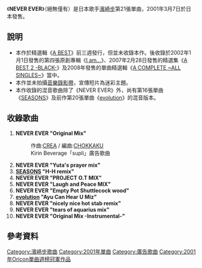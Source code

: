 {{Notability Unreferenced |time=2015-07-01T12:04:03+00:00}}{{unreferenced|time=2015-07-01}}
{{Single infobox
| Name           = NEVER EVER<br /><small>絕無僅有</small>
| Cover          = NEVER EVER.png
| Artist         = [[濱崎步|濱崎步]]
| Album          = [[I_am...|I am...]]
| A-side         = NEVER EVER
| B-side         = 
| Released       = 2001年3月7日
| Format         = [[單曲|單曲]]
| Recorded       = 
| Genre          = [[日本流行音樂|日本流行音樂]]
| Length         = 50分52秒
| Label          = [[avex_trax|avex trax]]
| Writer         = [[濱崎步|濱崎步]]<br />[[CREA|CREA]]
| Producer       = [[松浦勝人|松浦勝人]]
| Certification  = 
| Chart position = * 週間最高1名（[[Oricon|Oricon]]）
* 2001年3月度月間第2名（Oricon）
* 2001年4月度月間第3名（Oricon）
* 2001年度年間第16名（Oricon）
| Last single    = [[Evolution_(濱崎步單曲)|evolution]] <br /> （2001年）
| This single    = '''NEVER EVER'''<br /> （2001年）
| Next single    = [[Endless_sorrow|Endless sorrow]] <br /> （2001年）
| Misc           = 
}}

《'''NEVER EVER'''》（絕無僅有）是日本歌手[[濱崎步|濱崎步]]第21張單曲，2001年3月7日於日本發售。

== 說明 ==

*本作於精選輯《[[A_BEST|A BEST]]》前三週發行，但並未收錄本作。後收錄於2002年1月1日發售的第四張原創專輯《[[I_am...|I am...]]》、2007年2月28日發售的精選集《[[A_BEST_2_-BLACK-|A BEST 2 -BLACK-]]》及2008年發售的單曲精選輯《[[A_COMPLETE_~ALL_SINGLES~|A COMPLETE ~ALL SINGLES~]]》當中。
*本作並未拍攝[[音樂錄影帶|音樂錄影帶]]，宣傳短片為迷彩主題。
*本作收錄的混音歌曲除了《NEVER EVER》外，尚有第16張單曲《[[SEASONS|SEASONS]]》及前作第20張單曲《[[evolution_(濱崎步單曲)|evolution]]》的混音版本。

== 收錄歌曲 ==

#'''NEVER EVER "Original Mix"''' 
#:作曲:[[CREA|CREA]] / 編曲:[[CHOKKAKU|CHOKKAKU]]
#:Kirin Beverage「supli」廣告歌曲
#'''NEVER EVER "Yuta's prayer mix"'''
#'''[[SEASONS|SEASONS]] "H-H remix"'''
#'''NEVER EVER "PROJECT O.T MIX"'''
#'''NEVER EVER "Laugh and Peace MIX"'''
#'''NEVER EVER "Empty Pot Shuttlecock wood"'''
#'''[[evolution_(濱崎步單曲)|evolution]] "Ayu Can Hear U Miz"'''
#'''NEVER EVER "nicely nice hot stab remix"'''
#'''NEVER EVER "tears of aquarius mix"'''
#'''NEVER EVER "Original Mix -Instrumental-"'''

== 參考資料 ==
<references/>
{{Ayumi Hamasaki singles}}
{{Oricon單曲週榜冠軍 (2001年)|2001年3月19日}}

[[Category:濱崎步歌曲|Category:濱崎步歌曲]]
[[Category:2001年單曲|Category:2001年單曲]]
[[Category:廣告歌曲|Category:廣告歌曲]]
[[Category:2001年Oricon單曲週榜冠軍作品|Category:2001年Oricon單曲週榜冠軍作品]]